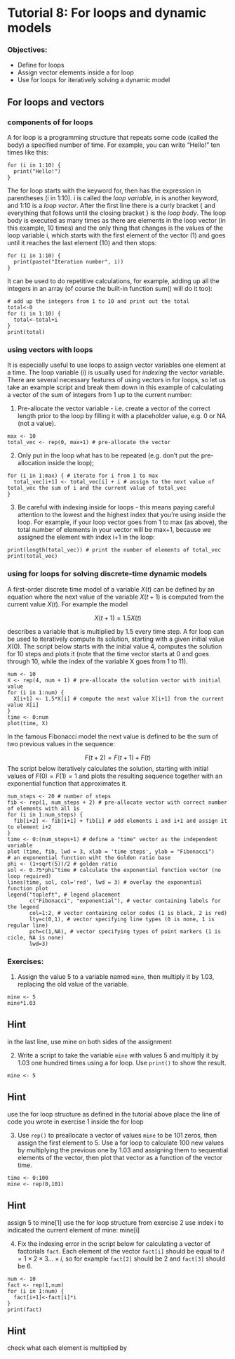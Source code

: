 # Tutorial 8: For loops and dynamic models {.unnumbered}

### Objectives:

-   Define for loops
-   Assign vector elements inside a for loop
-   Use for loops for iteratively solving a dynamic model

## For loops and vectors

### components of for loops

A for loop is a programming structure that repeats some code (called the body) a specified number of time. For example, you can write "Hello!" ten times like this:

```webr-r
for (i in 1:10) {
  print("Hello!")
}
```

The for loop starts with the keyword for, then has the expression in parentheses (i in 1:10). i is called the *loop variable*, in is another keyword, and 1:10 is a *loop vector*. After the first line there is a curly bracket { and everything that follows until the closing bracket } is the *loop body*. The loop body is executed as many times as there are elements in the loop vector (in this example, 10 times) and the only thing that changes is the values of the loop variable i, which starts with the first element of the vector (1) and goes until it reaches the last element (10) and then stops:

```webr-r
for (i in 1:10) {
  print(paste("Iteration number", i))
}
```

It can be used to do repetitive calculations, for example, adding up all the integers in an array (of course the built-in function sum() will do it too):

```webr-r
# add up the integers from 1 to 10 and print out the total
total<-0
for (i in 1:10) {
  total<-total+i
}
print(total)
```

### using vectors with loops

It is especially useful to use loops to assign vector variables one element at a time. The loop variable (i) is usually used for *indexing* the vector variable. There are several necessary features of using vectors in for loops, so let us take an example script and break them down in this example of calculating a vector of the sum of integers from 1 up to the current number:

1)  Pre-allocate the vector variable - i.e. create a vector of the correct length prior to the loop by filling it with a placeholder value, e.g. 0 or NA (not a value).

```webr-r
max <- 10 
total_vec <- rep(0, max+1) # pre-allocate the vector
```

2)  Only put in the loop what has to be repeated (e.g. don't put the pre-allocation inside the loop);

```webr-r
for (i in 1:max) { # iterate for i from 1 to max
  total_vec[i+1] <- total_vec[i] + i # assign to the next value of total_vec the sum of i and the current value of total_vec
}
```

3)  Be careful with indexing inside for loops - this means paying careful attention to the lowest and the highest index that you're using inside the loop. For example, if your loop vector goes from 1 to max (as above), the total number of elements in your vector will be max+1, because we assigned the element with index i+1 in the loop:

```webr-r
print(length(total_vec)) # print the number of elements of total_vec
print(total_vec)
```

### using for loops for solving discrete-time dynamic models

A first-order discrete time model of a variable $X(t)$ can be defined by an equation where the next value of the variable $X(t+1)$ is computed from the current value $X(t)$. For example the model

$$ X(t+1) = 1.5X(t)$$

describes a variable that is multiplied by 1.5 every time step. A for loop can be used to iteratively compute its solution, starting with a given initial value $X(0)$. The script below starts with the initial value 4, computes the solution for 10 steps and plots it (note that the time vector starts at 0 and goes through 10, while the index of the variable X goes from 1 to 11).

```webr-r
num <- 10
X <- rep(4, num + 1) # pre-allocate the solution vector with initial value
for (i in 1:num) {
  X[i+1] <- 1.5*X[i] # compute the next value X[i+1] from the current value X[i]
}
time <- 0:num
plot(time, X)
```

In the famous Fibonacci model the next value is defined to be the sum of two previous values in the sequence:

$$ F(t+2) = F(t+1) + F(t)$$ The script below iteratively calculates the solution, starting with initial values of $F(0)= F(1) = 1$ and plots the resulting sequence together with an exponential function that approximates it.

```webr-r
num_steps <- 20 # number of steps
fib <- rep(1, num_steps + 2) # pre-allocate vector with correct number of elements with all 1s
for (i in 1:num_steps) {
  fib[i+2] <- fib[i+1] + fib[i] # add elements i and i+1 and assign it to element i+2
}
time <- 0:(num_steps+1) # define a "time" vector as the independent variable
plot (time, fib, lwd = 3, xlab = 'time steps', ylab = "Fibonacci")
# an exponential function wiht the Golden ratio base
phi <- (1+sqrt(5))/2 # golden ratio
sol <- 0.75*phi^time # calculate the exponential function vector (no loop required)
lines(time, sol, col='red', lwd = 3) # overlay the exponential function plot
legend("topleft", # legend placement
       c("Fibonacci", "exponential"), # vector containing labels for the legend
       col=1:2, # vector containing color codes (1 is black, 2 is red)
       lty=c(0,1), # vector specifying line types (0 is none, 1 is regular line)
       pch=c(1,NA), # vector specifying types of point markers (1 is cicle, NA is none)
       lwd=3) 
```

### Exercises:

1.  Assign the value 5 to a variable named `mine`, then multiply it by 1.03, replacing the old value of the variable.

```webr-r
mine <- 5
mine*1.03
```

::: {.callout-caution collapse="true"}
## Hint

in the last line, use mine on both sides of the assignment
:::


2.  Write a script to take the variable `mine` with values 5 and multiply it by 1.03 one hundred times using a for loop. Use `print()` to show the result.

```webr-r
mine <- 5
```


::: {.callout-caution collapse="true"}
## Hint

use the for loop structure as defined in the tutorial above 
place the line of code you wrote in exercise 1 inside the for loop
:::

3.  Use `rep()` to preallocate a vector of values `mine` to be 101 zeros, then assign the first element to 5. Use a for loop to calculate 100 new values by multiplying the previous one by 1.03 and assigning them to sequential elements of the vector, then plot that vector as a function of the vector time.

```webr-r
time <- 0:100
mine <- rep(0,101)

```


::: {.callout-caution collapse="true"}
## Hint

assign 5 to mine[1] 
use the for loop structure from exercise 2
use index i to indicated the current element of mine: mine[i]
:::


4.  Fix the indexing error in the script below for calculating a vector of factorials `fact`. Each element of the vector `fact[i]` should be equal to $i!= 1 \times 2 \times 3 ... \times i$, so for example `fact[2]` should be 2 and `fact[3]` should be 6.

```webr-r
num <- 10
fact <- rep(1,num)
for (i in 1:num) {
  fact[i+1]<-fact[i]*i
}
print(fact)
```

::: {.callout-caution collapse="true"}
## Hint

check what each element is multiplied by
:::

